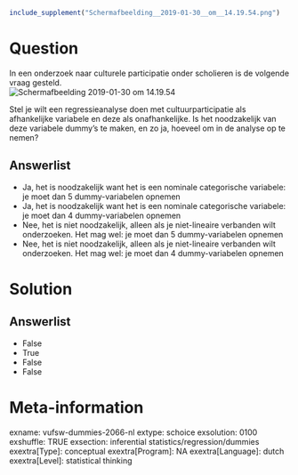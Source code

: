 ```r
include_supplement("Schermafbeelding__2019-01-30__om__14.19.54.png")
```

Question
========
In een onderzoek naar culturele participatie onder scholieren is de
volgende vraag gesteld.  
<img src="Schermafbeelding__2019-01-30__om__14.19.54.png"
class="fr-fic fr-dii tvcss_2"
alt="Schermafbeelding 2019-01-30 om 14.19.54" />  
  
Stel je wilt een regressieanalyse doen met cultuurparticipatie als
afhankelijke variabele en deze als onafhankelijke. Is het noodzakelijk
van deze variabele dummy’s te maken, en zo ja, hoeveel om in de analyse
op te nemen?

Answerlist
----------
* Ja, het is noodzakelijk want het is een nominale categorische variabele:
  je moet dan 5 dummy-variabelen opnemen
* J​​​​a, het is noodzakelijk want het is een nominale categorische variabele:
  je moet dan 4 dummy-variabelen opnemen
* Nee, het is niet noodzakelijk, alleen als je niet-lineaire verbanden
  wilt onderzoeken. Het mag wel: je moet dan 5 dummy-variabelen opnemen
* Nee, het is niet noodzakelijk, alleen als je niet-lineaire verbanden
  wilt onderzoeken. Het mag wel: je moet dan 4 dummy-variabelen opnemen

Solution
========










Answerlist
----------
* False
* True
* False
* False

Meta-information
================
exname: vufsw-dummies-2066-nl
extype: schoice
exsolution: 0100
exshuffle: TRUE
exsection: inferential statistics/regression/dummies
exextra[Type]: conceptual
exextra[Program]: NA
exextra[Language]: dutch
exextra[Level]: statistical thinking

